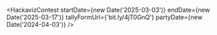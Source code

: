 
<HackavizContest
  startDate={new Date('2025-03-03')}
  endDate={new Date('2025-03-17')}
  tallyFormUrl={'bit.ly/4jT0GnQ'}
  partyDate={new Date('2024-04-03')}
/>
